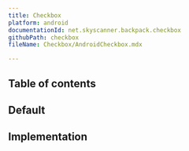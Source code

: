 ```yaml
---
title: Checkbox
platform: android
documentationId: net.skyscanner.backpack.checkbox
githubPath: checkbox
fileName: Checkbox/AndroidCheckbox.mdx

---
```




## Table of contents

## Default

<AndroidComponentScreenshots
  lightMode={screenshotDefault}
  darkMode={screenshotDefaultDm}
  altText="Android checkbox component" />

## Implementation

<Readme file={readme} />
